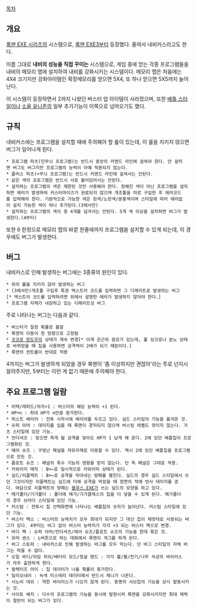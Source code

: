 [[목차]]

== 개요 ==
[[록맨 EXE 시리즈]]의 시스템으로, [[록맨 EXE3]]부터 등장했다. 줄여서 내비커스라고도 한다.

이름 그대로 '''내비의 성능을 직접 꾸미는''' 시스템으로, 게임 중에 얻는 각종 프로그램들을 내비의 메모리 맵에 설치하여 내비를 강화시키는 시스템이다. 메모리 맵은 처음에는 4X4 크기지만 강화아이템인 확장메모리를 얻으면 5X4, 또 하나 얻으면 5X5까지 늘어난다.

이 시스템이 등장하면서 2까지 나왔던 버스터 업 아이템이 사라졌으며, 또한 [[배틀 스타일]]이나 [[소울 유니존]]의 일부 추가기능이 이쪽으로 넘어오기도 했다.

== 규칙 ==
내비커스에는 프로그램을 설치할 때에 주의해야 할 룰이 있는데, 이 룰을 지키지 않으면 버그가 일어나게 된다.

 * 프로그램 파츠(민무늬 프로그램)는 반드시 중앙의 커맨드 라인에 걸쳐야 한다. 안 걸치면 버그도 버그지만 프로그램의 능력이 아예 적용되지 않는다.
 * 플러스 파츠(+무늬 프로그램)는 반드시 커맨드 라인에 걸쳐서는 안된다.
 * 같은 색의 프로그램은 반드시 서로 붙어있어서는 안된다.
 * 설치하는 프로그램의 색은 제한된 것만 사용해야 한다. 정해진 색이 아닌 프로그램을 설치하면 에러가 발생하여 커스터마이즈가 완료되지 않으며 개조툴을 따로 구입한 후 에러코드를 입력해야 한다. 기본적으로 가능한 색은 흰색/노란색/분홍색이며 스타일에 따라 에러없이 설치 가능한 색이 하나 추가된다.(3에서만)
 * 설치하는 프로그램의 색이 총 4개를 넘겨서는 안된다. 5개 색 이상을 설치하면 버그가 발생한다.(4부터)

또한 6 한정으로 메모리 맵의 바깥 한줄에까지 프로그램을 설치할 수 있게 되는데, 이 경우에도 버그가 발생한다.

== 버그 ==
내비커스로 인해 발생하는 버그에는 3종류의 원인이 있다.

 * 위의 룰을 지키지 않아 발생하는 버그
 * (3에서만)개조툴 구입후 특정 엑스트라 코드를 입력하면 그 디메리트로 발생하는 버그[* 엑스트라 코드를 입력하려면 위에서 설명한 에러가 발생하지 않아야 한다.]
 * 프로그램 자체가 내장하고 있는 디메리트성 버그

주로 나타나는 버그는 다음과 같다.

 * 버스터가 일정 확률로 불발
 * 록맨의 이동이 한 방향으로 고정됨
 * [[코코로 윈도우]]의 상태가 계속 변경[* 이게 은근히 쓸모가 있는데, 풀 싱크로나 분노 상태로 바뀌었을 때 칩을 사용하면 공격력이 2배가 되기 때문이다.]
 * 록맨의 컨트롤이 반대로 적용

4까지는 버그가 발생하게 되었을 경우 록맨이 '좀 이상하지만 괜찮아'라는 투로 넌지시 알려주지만, 5부터는 이런 게 없기 때문에 주의해야 한다.

== 주요 프로그램 일람 ==
 * 어택/래피드/차지+1 : 버스터의 해당 능력이 +1 된다.
 * HP+n : 최대 HP가 n만큼 증가한다.
 * 퍼스트 배리어 : 전투 시작시에 배리어를 두르고 있다. 실드 스타일의 기능을 옮겨온 것.
 * 슈퍼 아머 : 데미지를 입을 때 록맨이 경직되지 않으며 버스팅 레벨도 깎이지 않는다. 거츠 스타일에 있던 기능.
 * 언더셔츠 : 맞으면 죽게 될 공격을 맞아도 HP가 1 남게 해 준다. 2에 있던 배틀칩이 프로그램화된 것.
 * 에어 슈즈 : 구멍난 패널을 자유자재로 이동할 수 있다. 역시 2에 있던 배틀칩을 프로그램으로 만든 것.
 * 플로트 슈즈 : 패널의 특수 기능의 영향을 받지 않는다. 단 독 패널은 그대로 적용.
 * 카와리미 매직 : B+←로 일시적으로 카와리미 상태가 된다.
 * 실드/리플렉트 : B+←로 공격을 막아내는 방패를 펼친다. 실드의 경우 실드 스타일에서 쓰던 그것이지만 리플렉트는 실드에 더해 공격을 막았을 때 정면의 적에 반사 데미지를 준다. 여담으로 리플렉트의 방패는 [[블루스.EXE]]가 쓰는 실드의 모양을 하고 있다.
 * 메가폴더/기가폴더 : 폴더에 메가/기가클래스의 칩을 더 넣을 수 있게 된다. 메가폴더의 경우 브라더 스타일에 있던 기능.
 * 커스텀 : 전투시 칩 선택화면에 나타나는 배틀칩의 숫자가 늘어난다. 커스텀 스타일에 있던 기능.
 * 버스터 맥스 : 버스터의 능력치가 모두 최대가 되지만 그 대신 칩이 제멋대로 사용되는 버그가 있다. 4부터는 버그 없이 버스터 능력치가 각각 +3 되는 버스터 팩으로 변경.
 * 바디 팩 : 슈퍼 아머/언더셔츠/에어 슈즈/플로트 슈즈의 기능을 한데 묶은 것.
 * 유머 센스 : L버튼으로 하는 대화에서 록맨이 개그를 하게 된다.
 * 버그 스토퍼 : 내비커스로 인해 발생하는 버그를 모두 막는다. 단 버그 스타일의 자체 버그는 막을 수 없다.
 * 오일 바디/아임 피쉬/배터리 모드/정글 랜드 : 각각 불/물/전기/나무 속성의 바이러스가 자주 출현하게 한다.
 * 컬렉터즈 아이 : 칩 데이터가 나올 확률이 증가한다.
 * 밀리오네어 : 녹색 미스테리 데이터에서 반드시 제니가 나온다.
 * 시노비 대쉬 : 약한 바이러스가 나오지 않게 된다. 동명의 서브칩의 기능을 상시 발동시키는 것.
 * 사이토 배치 : 다수의 프로그램의 기능을 동시에 발현시켜 록맨을 강화시키지만 최대 체력이 절반이 되는 버그가 있다.
